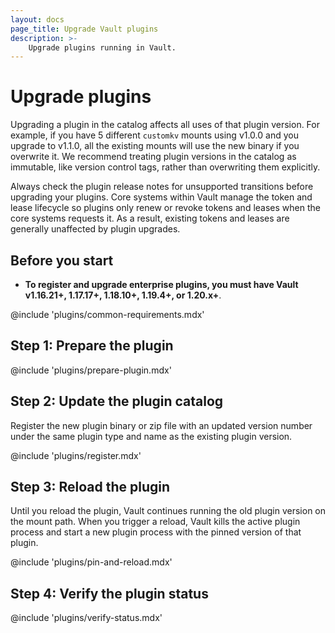 ```yaml
---
layout: docs
page_title: Upgrade Vault plugins
description: >-
    Upgrade plugins running in Vault.
---
```


# Upgrade plugins

Upgrading a plugin in the catalog affects all uses of that plugin version. For
example, if you have 5 different `customkv` mounts using v1.0.0 and you upgrade
to v1.1.0, all the existing mounts will use the new binary if you overwrite it.
We recommend treating plugin versions in the catalog as immutable, like version
control tags, rather than overwriting them explicitly.

Always check the plugin release notes for unsupported transitions before
upgrading your plugins. Core systems within Vault manage the token and lease
lifecycle so plugins only renew or revoke tokens and leases when the core
systems requests it. As a result, existing tokens and leases are generally
unaffected by plugin upgrades.


## Before you start

- **To register and upgrade enterprise plugins, you must have Vault v1.16.21+,
  1.17.17+, 1.18.10+, 1.19.4+, or 1.20.x+**.

@include 'plugins/common-requirements.mdx'

## Step 1: Prepare the plugin

@include 'plugins/prepare-plugin.mdx'


## Step 2: Update the plugin catalog

Register the new plugin binary or zip file with an updated version number under
the same plugin type and name as the existing plugin version.

@include 'plugins/register.mdx'


## Step 3: Reload the plugin

Until you reload the plugin, Vault continues running the old plugin version on
the mount path. When you trigger a reload, Vault kills the active plugin process
and start a new plugin process with the pinned version of that plugin.

@include 'plugins/pin-and-reload.mdx'


## Step 4: Verify the plugin status

@include 'plugins/verify-status.mdx'
